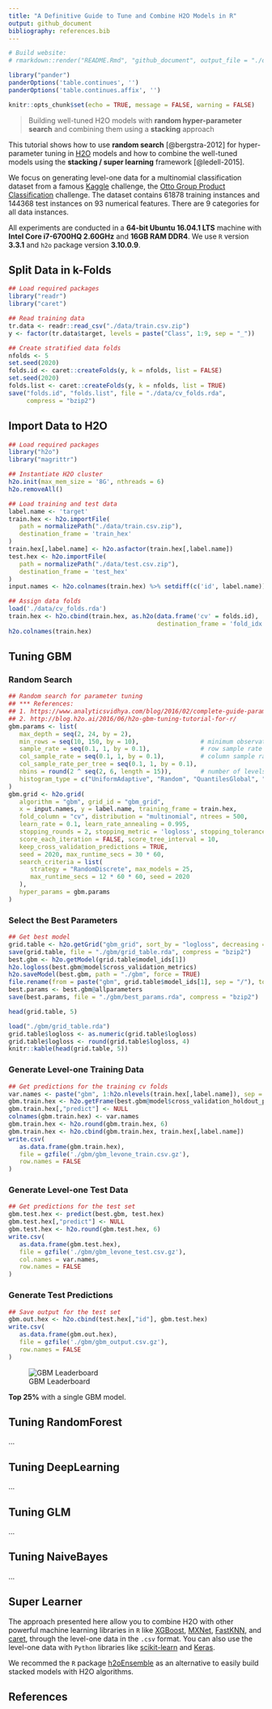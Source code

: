 ```yaml
---
title: "A Definitive Guide to Tune and Combine H2O Models in R"
output: github_document
bibliography: references.bib
---
```


```r
# Build website: 
# rmarkdown::render("README.Rmd", "github_document", output_file = "./docs/index.md", clean = TRUE)

library("pander")
panderOptions('table.continues', '')
panderOptions('table.continues.affix', '')

knitr::opts_chunk$set(echo = TRUE, message = FALSE, warning = FALSE)
```

> Building well-tuned H2O models with **random hyper-parameter search** and combining them using a **stacking** approach

This tutorial shows how to use **random search** [@bergstra-2012] for hyper-parameter tuning in [H2O](https://github.com/h2oai) models and how to combine the well-tuned models using the **stacking / super learning** framework [@ledell-2015].

We focus on generating level-one data for a multinomial classification dataset from a famous [Kaggle](https://www.kaggle.com/) challenge, the [Otto Group Product Classification](https://www.kaggle.com/c/otto-group-product-classification-challenge) challenge. The dataset contains 61878 training instances and 144368 test instances on 93 numerical features. There are 9 categories for all data instances. 

All experiments are conducted in a **64-bit Ubuntu 16.04.1 LTS** machine with **Intel Core i7-6700HQ 2.60GHz** and **16GB RAM DDR4**. We use `R` version **3.3.1** and `h2o` package version **3.10.0.9**.

## Split Data in k-Folds

```r
## Load required packages
library("readr")
library("caret")

## Read training data
tr.data <- readr::read_csv("./data/train.csv.zip")
y <- factor(tr.data$target, levels = paste("Class", 1:9, sep = "_"))

## Create stratified data folds
nfolds <- 5
set.seed(2020)
folds.id <- caret::createFolds(y, k = nfolds, list = FALSE)
set.seed(2020)
folds.list <- caret::createFolds(y, k = nfolds, list = TRUE)
save("folds.id", "folds.list", file = "./data/cv_folds.rda", 
     compress = "bzip2")
```

## Import Data to H2O

```r
## Load required packages
library("h2o")
library("magrittr")

## Instantiate H2O cluster
h2o.init(max_mem_size = '8G', nthreads = 6)
h2o.removeAll()

## Load training and test data
label.name <- 'target'
train.hex <- h2o.importFile(
   path = normalizePath("./data/train.csv.zip"),
   destination_frame = 'train_hex'
)
train.hex[,label.name] <- h2o.asfactor(train.hex[,label.name])
test.hex <- h2o.importFile(
   path = normalizePath("./data/test.csv.zip"), 
   destination_frame = 'test_hex'
)
input.names <- h2o.colnames(train.hex) %>% setdiff(c('id', label.name))

## Assign data folds
load('./data/cv_folds.rda')
train.hex <- h2o.cbind(train.hex, as.h2o(data.frame('cv' = folds.id), 
                                         destination_frame = 'fold_idx'))
h2o.colnames(train.hex)
```

## Tuning GBM

### Random Search

```r
## Random search for parameter tuning
## *** References: 
## 1. https://www.analyticsvidhya.com/blog/2016/02/complete-guide-parameter-tuning-gradient-boosting-gbm-python/
## 2. http://blog.h2o.ai/2016/06/h2o-gbm-tuning-tutorial-for-r/
gbm.params <- list(
   max_depth = seq(2, 24, by = 2),
   min_rows = seq(10, 150, by = 10),                 # minimum observations required in a terminal node or leaf
   sample_rate = seq(0.1, 1, by = 0.1),              # row sample rate per tree (boostrap = 0.632)
   col_sample_rate = seq(0.1, 1, by = 0.1),          # column sample rate per split
   col_sample_rate_per_tree = seq(0.1, 1, by = 0.1),
   nbins = round(2 ^ seq(2, 6, length = 15)),        # number of levels for numerical features discretization
   histogram_type = c("UniformAdaptive", "Random", "QuantilesGlobal", "RoundRobin")
)
gbm.grid <- h2o.grid(
   algorithm = "gbm", grid_id = "gbm_grid",
   x = input.names, y = label.name, training_frame = train.hex,
   fold_column = "cv", distribution = "multinomial", ntrees = 500, 
   learn_rate = 0.1, learn_rate_annealing = 0.995, 
   stopping_rounds = 2, stopping_metric = 'logloss', stopping_tolerance = 1e-5,
   score_each_iteration = FALSE, score_tree_interval = 10,
   keep_cross_validation_predictions = TRUE, 
   seed = 2020, max_runtime_secs = 30 * 60,
   search_criteria = list(
      strategy = "RandomDiscrete", max_models = 25, 
      max_runtime_secs = 12 * 60 * 60, seed = 2020
   ),
   hyper_params = gbm.params
)
```

### Select the Best Parameters

```r
## Get best model
grid.table <- h2o.getGrid("gbm_grid", sort_by = "logloss", decreasing = FALSE)@summary_table
save(grid.table, file = "./gbm/grid_table.rda", compress = "bzip2")
best.gbm <- h2o.getModel(grid.table$model_ids[1])
h2o.logloss(best.gbm@model$cross_validation_metrics)
h2o.saveModel(best.gbm, path = "./gbm", force = TRUE)
file.rename(from = paste("gbm", grid.table$model_ids[1], sep = "/"), to = "gbm/best_model")
best.params <- best.gbm@allparameters
save(best.params, file = "./gbm/best_params.rda", compress = "bzip2")

head(grid.table, 5)
```

```r
load("./gbm/grid_table.rda")
grid.table$logloss <- as.numeric(grid.table$logloss)
grid.table$logloss <- round(grid.table$logloss, 4)
knitr::kable(head(grid.table, 5))
```

### Generate Level-one Training Data

```r
## Get predictions for the training cv folds
var.names <- paste("gbm", 1:h2o.nlevels(train.hex[,label.name]), sep = "_")
gbm.train.hex <- h2o.getFrame(best.gbm@model$cross_validation_holdout_predictions_frame_id$name)
gbm.train.hex[,"predict"] <- NULL
colnames(gbm.train.hex) <- var.names
gbm.train.hex <- h2o.round(gbm.train.hex, 6)
gbm.train.hex <- h2o.cbind(gbm.train.hex, train.hex[,label.name])
write.csv(
   as.data.frame(gbm.train.hex), 
   file = gzfile('./gbm/gbm_levone_train.csv.gz'), 
   row.names = FALSE
)
```

### Generate Level-one Test Data

```r
## Get predictions for the test set
gbm.test.hex <- predict(best.gbm, test.hex)
gbm.test.hex[,"predict"] <- NULL
gbm.test.hex <- h2o.round(gbm.test.hex, 6)
write.csv(
   as.data.frame(gbm.test.hex), 
   file = gzfile('./gbm/gbm_levone_test.csv.gz'), 
   col.names = var.names,
   row.names = FALSE
)
```

### Generate Test Predictions

```r
## Save output for the test set
gbm.out.hex <- h2o.cbind(test.hex[,"id"], gbm.test.hex)
write.csv(
   as.data.frame(gbm.out.hex), 
   file = gzfile('./gbm/gbm_output.csv.gz'), 
   row.names = FALSE
)
```

![GBM Leaderboard](./img/gbm_kaggle_lb.png)

**Top 25%** with a single GBM model.

## Tuning RandomForest

...

## Tuning DeepLearning

...

## Tuning GLM

...

## Tuning NaiveBayes

...

## Super Learner

The approach presented here allow you to combine H2O with other powerful machine learning libraries in `R` like [XGBoost](https://github.com/dmlc/xgboost/tree/master/R-package), [MXNet](https://github.com/dmlc/mxnet/tree/master/R-package), [FastKNN](https://github.com/davpinto/fastknn), and [caret](https://github.com/topepo/caret), through the level-one data in the `.csv` format. You can also use the level-one data with `Python` libraries like [scikit-learn](http://scikit-learn.org/) and [Keras](https://github.com/fchollet/keras).

We recommed the `R` package [h2oEnsemble](https://github.com/h2oai/h2o-3/tree/master/h2o-r/ensemble) as an alternative to easily build stacked models with H2O algorithms.

## References